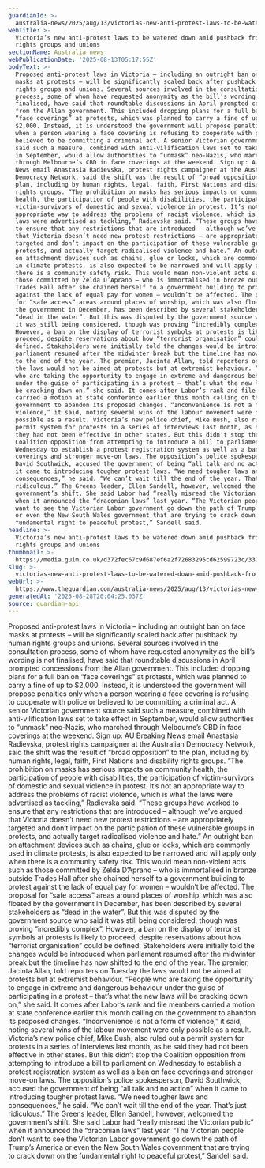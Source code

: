 ```yaml
---
guardianId: >-
  australia-news/2025/aug/13/victorias-new-anti-protest-laws-to-be-watered-down-amid-pushback-from-human-rights-groups-and-unions-ntwnfb
webTitle: >-
  Victoria’s new anti-protest laws to be watered down amid pushback from human
  rights groups and unions
sectionName: Australia news
webPublicationDate: '2025-08-13T05:17:55Z'
bodyText: >-
  Proposed anti-protest laws in Victoria – including an outright ban on face
  masks at protests – will be significantly scaled back after pushback by human
  rights groups and unions. Several sources involved in the consultation
  process, some of whom have requested anonymity as the bill’s wording is not
  finalised, have said that roundtable discussions in April prompted concessions
  from the Allan government. This included dropping plans for a full ban on
  “face coverings” at protests, which was planned to carry a fine of up to
  $2,000. Instead, it is understood the government will propose penalties only
  when a person wearing a face covering is refusing to cooperate with police or
  believed to be committing a criminal act. A senior Victorian government source
  said such a measure, combined with anti-vilification laws set to take effect
  in September, would allow authorities to “unmask” neo-Nazis, who marched
  through Melbourne’s CBD in face coverings at the weekend. Sign up: AU Breaking
  News email Anastasia Radievska, protest rights campaigner at the Australian
  Democracy Network, said the shift was the result of “broad opposition” to the
  plan, including by human rights, legal, faith, First Nations and disability
  rights groups. “The prohibition on masks has serious impacts on community
  health, the participation of people with disabilities, the participation of
  victim-survivors of domestic and sexual violence in protest. It’s not an
  appropriate way to address the problems of racist violence, which is what the
  laws were advertised as tackling,” Radievska said. “These groups have worked
  to ensure that any restrictions that are introduced – although we’ve argued
  that Victoria doesn’t need new protest restrictions – are appropriately
  targeted and don’t impact on the participation of these vulnerable groups in
  protests, and actually target radicalised violence and hate.” An outright ban
  on attachment devices such as chains, glue or locks, which are commonly used
  in climate protests, is also expected to be narrowed and will apply only when
  there is a community safety risk. This would mean non-violent acts such as
  those committed by Zelda D’Aprano – who is immortalised in bronze outside
  Trades Hall after she chained herself to a government building to protest
  against the lack of equal pay for women – wouldn’t be affected. The proposal
  for “safe access” areas around places of worship, which was also floated by
  the government in December, has been described by several stakeholders as
  “dead in the water”. But this was disputed by the government source who said
  it was still being considered, though was proving “incredibly complex”.
  However, a ban on the display of terrorist symbols at protests is likely to
  proceed, despite reservations about how “terrorist organisation” could be
  defined. Stakeholders were initially told the changes would be introduced when
  parliament resumed after the midwinter break but the timeline has now shifted
  to the end of the year. The premier, Jacinta Allan, told reporters on Tuesday
  the laws would not be aimed at protests but at extremist behaviour. “People
  who are taking the opportunity to engage in extreme and dangerous behaviour
  under the guise of participating in a protest – that’s what the new laws will
  be cracking down on,” she said. It comes after Labor’s rank and file members
  carried a motion at state conference earlier this month calling on the
  government to abandon its proposed changes. “Inconvenience is not a form of
  violence,” it said, noting several wins of the labour movement were only
  possible as a result. Victoria’s new police chief, Mike Bush, also ruled out a
  permit system for protests in a series of interviews last month, as he said
  they had not been effective in other states. But this didn’t stop the
  Coalition opposition from attempting to introduce a bill to parliament on
  Wednesday to establish a protest registration system as well as a ban on face
  coverings and stronger move-on laws. The opposition’s police spokesperson,
  David Southwick, accused the government of being “all talk and no action” when
  it came to introducing tougher protest laws. “We need tougher laws and
  consequences,” he said. “We can’t wait till the end of the year. That’s just
  ridiculous.” The Greens leader, Ellen Sandell, however, welcomed the
  government’s shift. She said Labor had “really misread the Victorian public”
  when it announced the “draconian laws” last year. “The Victorian people don’t
  want to see the Victorian Labor government go down the path of Trump’s America
  or even the New South Wales government that are trying to crack down on the
  fundamental right to peaceful protest,” Sandell said.
headline: >-
  Victoria’s new anti-protest laws to be watered down amid pushback from human
  rights groups and unions
thumbnail: >-
  https://media.guim.co.uk/d372fec67c9d687ef6a2f72683295cd62599723c/337_685_3121_2498/500.jpg
slug: >-
  victorias-new-anti-protest-laws-to-be-watered-down-amid-pushback-from-human-rights-groups-and-unions
webUrl: >-
  https://www.theguardian.com/australia-news/2025/aug/13/victorias-new-anti-protest-laws-to-be-watered-down-amid-pushback-from-human-rights-groups-and-unions-ntwnfb
generatedAt: '2025-08-28T20:04:25.037Z'
source: guardian-api
---
```

Proposed anti-protest laws in Victoria – including an outright ban on face masks at protests – will be significantly scaled back after pushback by human rights groups and unions. Several sources involved in the consultation process, some of whom have requested anonymity as the bill’s wording is not finalised, have said that roundtable discussions in April prompted concessions from the Allan government. This included dropping plans for a full ban on “face coverings” at protests, which was planned to carry a fine of up to $2,000. Instead, it is understood the government will propose penalties only when a person wearing a face covering is refusing to cooperate with police or believed to be committing a criminal act. A senior Victorian government source said such a measure, combined with anti-vilification laws set to take effect in September, would allow authorities to “unmask” neo-Nazis, who marched through Melbourne’s CBD in face coverings at the weekend. Sign up: AU Breaking News email Anastasia Radievska, protest rights campaigner at the Australian Democracy Network, said the shift was the result of “broad opposition” to the plan, including by human rights, legal, faith, First Nations and disability rights groups. “The prohibition on masks has serious impacts on community health, the participation of people with disabilities, the participation of victim-survivors of domestic and sexual violence in protest. It’s not an appropriate way to address the problems of racist violence, which is what the laws were advertised as tackling,” Radievska said. “These groups have worked to ensure that any restrictions that are introduced – although we’ve argued that Victoria doesn’t need new protest restrictions – are appropriately targeted and don’t impact on the participation of these vulnerable groups in protests, and actually target radicalised violence and hate.” An outright ban on attachment devices such as chains, glue or locks, which are commonly used in climate protests, is also expected to be narrowed and will apply only when there is a community safety risk. This would mean non-violent acts such as those committed by Zelda D’Aprano – who is immortalised in bronze outside Trades Hall after she chained herself to a government building to protest against the lack of equal pay for women – wouldn’t be affected. The proposal for “safe access” areas around places of worship, which was also floated by the government in December, has been described by several stakeholders as “dead in the water”. But this was disputed by the government source who said it was still being considered, though was proving “incredibly complex”. However, a ban on the display of terrorist symbols at protests is likely to proceed, despite reservations about how “terrorist organisation” could be defined. Stakeholders were initially told the changes would be introduced when parliament resumed after the midwinter break but the timeline has now shifted to the end of the year. The premier, Jacinta Allan, told reporters on Tuesday the laws would not be aimed at protests but at extremist behaviour. “People who are taking the opportunity to engage in extreme and dangerous behaviour under the guise of participating in a protest – that’s what the new laws will be cracking down on,” she said. It comes after Labor’s rank and file members carried a motion at state conference earlier this month calling on the government to abandon its proposed changes. “Inconvenience is not a form of violence,” it said, noting several wins of the labour movement were only possible as a result. Victoria’s new police chief, Mike Bush, also ruled out a permit system for protests in a series of interviews last month, as he said they had not been effective in other states. But this didn’t stop the Coalition opposition from attempting to introduce a bill to parliament on Wednesday to establish a protest registration system as well as a ban on face coverings and stronger move-on laws. The opposition’s police spokesperson, David Southwick, accused the government of being “all talk and no action” when it came to introducing tougher protest laws. “We need tougher laws and consequences,” he said. “We can’t wait till the end of the year. That’s just ridiculous.” The Greens leader, Ellen Sandell, however, welcomed the government’s shift. She said Labor had “really misread the Victorian public” when it announced the “draconian laws” last year. “The Victorian people don’t want to see the Victorian Labor government go down the path of Trump’s America or even the New South Wales government that are trying to crack down on the fundamental right to peaceful protest,” Sandell said.
